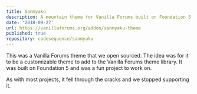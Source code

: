 ```yaml
---
title: Sanmyaku
description: A mountain theme for Vanilla Forums built on Foundation 5.
date: '2018-09-27'
url: https://vanillaforums.org/addon/sanmyaku-theme
published: true
repository: codesequence/sanmyaku
---
```


This was a Vanilla Forums theme that we open sourced. The idea was for it to be a customizable theme to add to the Vanilla Forums theme library. It was built on Foundation 5 and was a fun project to work on.

As with most projects, it fell through the cracks and we stopped supporting it.

